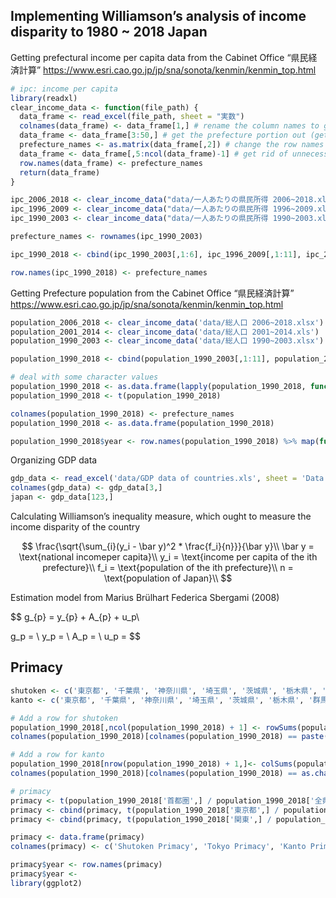 ## Implementing Williamson's analysis of income disparity to 1980 \~ 2018 Japan

Getting prefectural income per capita data from the Cabinet Office "県民経済計算" <https://www.esri.cao.go.jp/jp/sna/sonota/kenmin/kenmin_top.html>

```r
# ipc: income per capita
library(readxl)
clear_income_data <- function(file_path) {
  data_frame <- read_excel(file_path, sheet = "実数")
  colnames(data_frame) <- data_frame[1,] # rename the column names to gregoric years
  data_frame <- data_frame[3:50,] # get the prefecture portion out (get rid of other measures)
  prefecture_names <- as.matrix(data_frame[,2]) # change the row names to prefecture names
  data_frame <- data_frame[,5:ncol(data_frame)-1] # get rid of unnecessary columns (prefecture number and stuff)
  row.names(data_frame) <- prefecture_names
  return(data_frame)
}

ipc_2006_2018 <- clear_income_data("data/一人あたりの県民所得 2006~2018.xlsx")
ipc_1996_2009 <- clear_income_data("data/一人あたりの県民所得 1996~2009.xls")
ipc_1990_2003 <- clear_income_data("data/一人あたりの県民所得 1990~2003.xls")

prefecture_names <- rownames(ipc_1990_2003)

ipc_1990_2018 <- cbind(ipc_1990_2003[,1:6], ipc_1996_2009[,1:11], ipc_2006_2018)

row.names(ipc_1990_2018) <- prefecture_names
```

Getting Prefecture population from the Cabinet Office "県民経済計算" <https://www.esri.cao.go.jp/jp/sna/sonota/kenmin/kenmin_top.html>

```r
population_2006_2018 <- clear_income_data('data/総人口 2006~2018.xlsx')
population_2001_2014 <- clear_income_data('data/総人口 2001~2014.xls')
population_1990_2003 <- clear_income_data('data/総人口 1990~2003.xlsx')

population_1990_2018 <- cbind(population_1990_2003[,1:11], population_2001_2014[,1:5] ,population_2006_2018)

# deal with some character values
population_1990_2018 <- as.data.frame(lapply(population_1990_2018, function(x) as.numeric(as.character(x))))
population_1990_2018 <- t(population_1990_2018)

colnames(population_1990_2018) <- prefecture_names
population_1990_2018 <- as.data.frame(population_1990_2018)

population_1990_2018$year <- row.names(population_1990_2018) %>% map(function(x) as.numeric(substring(x, 2)))
```

Organizing GDP data
```r
gdp_data <- read_excel('data/GDP data of countries.xls', sheet = 'Data')
colnames(gdp_data) <- gdp_data[3,]
japan <- gdp_data[123,]
```

Calculating Williamson's inequality measure, which ought to measure the income disparity of the country

$$
\frac{\sqrt{\sum_{i}(y_i - \bar y)^2 * \frac{f_i}{n}}}{\bar y}\\
\bar y = \text{national incomeper capita}\\
y_i = \text{income per capita of the ith prefecture}\\
f_i = \text{population of the ith prefecture}\\
n = \text{population of Japan}\\
$$

Estimation model from Marius Brülhart Federica Sbergami (2008)

$$
g_{p} = \alpha y_{p} + \beta A_{p} + u_p\\

g_p = \text{average GDP growth of Japan over period p}\\
y_p = \text{log initial GDP of that period}\\
A_p = \text{primacy at the beginning of the period}\\
u_p = \text{error term}
$$

## Primacy
```r
shutoken <- c('東京都', '千葉県', '神奈川県', '埼玉県', '茨城県', '栃木県', '群馬県', '山梨県')
kanto <- c('東京都', '千葉県', '神奈川県', '埼玉県', '茨城県', '栃木県', '群馬県')

# Add a row for shutoken
population_1990_2018[,ncol(population_1990_2018) + 1] <- rowSums(population_1990_2018[,shutoken])
colnames(population_1990_2018)[colnames(population_1990_2018) == paste('V', as.character(ncol(population_1990_2018)))] <- '首都圏'

# Add a row for kanto
population_1990_2018[nrow(population_1990_2018) + 1,]<- colSums(population_1990_2018[kanto,])
colnames(population_1990_2018)[colnames(population_1990_2018) == as.character(ncol(population_1990_2018))] <- '関東'

# primacy
primacy <- t(population_1990_2018['首都圏',] / population_1990_2018['全県計',])
primacy <- cbind(primacy, t(population_1990_2018['東京都',] / population_1990_2018['全県計',]))
primacy <- cbind(primacy, t(population_1990_2018['関東',] / population_1990_2018['全県計',]))

primacy <- data.frame(primacy)
colnames(primacy) <- c('Shutoken Primacy', 'Tokyo Primacy', 'Kanto Primacy')

primacy$year <- row.names(primacy)
primacy$year <- 
library(ggplot2)
```

